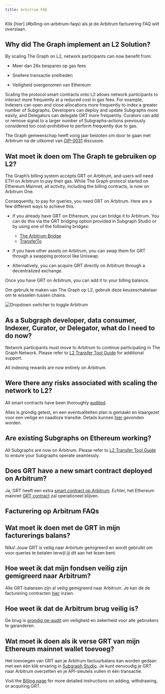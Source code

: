 ```yaml
---
title: Arbitrum FAQ
---
```


Klik [hier] (#billing-on-arbitrum-faqs) als je de Arbitrum facturering FAQ wilt overslaan.

## Why did The Graph implement an L2 Solution?

By scaling The Graph on L2, network participants can now benefit from:

- Meer dan 26x besparen op gas fees

- Snellere transactie snelheden

- Veiligheid overgenomen van Ethereum

Scaling the protocol smart contracts onto L2 allows network participants to interact more frequently at a reduced cost in gas fees. For example, Indexers can open and close allocations more frequently to index a greater number of Subgraphs. Developers can deploy and update Subgraphs more easily, and Delegators can delegate GRT more frequently. Curators can add or remove signal to a larger number of Subgraphs–actions previously considered too cost-prohibitive to perform frequently due to gas.

The Graph gemeenschap heeft vorig jaar besloten om door te gaan met Arbitrum na de uitkomst van [GIP-0031](https://forum.thegraph.com/t/gip-0031-arbitrum-grt-bridge/3305) discussie.

## Wat moet ik doen om The Graph te gebruiken op L2?

The Graph’s billing system accepts GRT on Arbitrum, and users will need ETH on Arbitrum to pay their gas. While The Graph protocol started on Ethereum Mainnet, all activity, including the billing contracts, is now on Arbitrum One.

Consequently, to pay for queries, you need GRT on Arbitrum. Here are a few different ways to achieve this:

- If you already have GRT on Ethereum, you can bridge it to Arbitrum. You can do this via the GRT bridging option provided in Subgraph Studio or by using one of the following bridges:

  - [The Arbitrum Bridge](https://bridge.arbitrum.io/?l2ChainId=42161)
  - [TransferTo](https://transferto.xyz/swap)

- If you have other assets on Arbitrum, you can swap them for GRT through a swapping protocol like Uniswap.

- Alternatively, you can acquire GRT directly on Arbitrum through a decentralized exchange.

Once you have GRT on Arbitrum, you can add it to your billing balance.

Om gebruik te maken van The Graph op L2, gebruik deze keuzeschakelaar om te wisselen tussen chains.

![Dropdown switcher to toggle Arbitrum](/img/arbitrum-screenshot-toggle.png)

## As a Subgraph developer, data consumer, Indexer, Curator, or Delegator, what do I need to do now?

Network participants must move to Arbitrum to continue participating in The Graph Network. Please refer to [L2 Transfer Tool Guide](/archived/arbitrum/l2-transfer-tools-guide/) for additional support.

All indexing rewards are now entirely on Arbitrum.

## Were there any risks associated with scaling the network to L2?

All smart contracts have been thoroughly [audited](https://github.com/graphprotocol/contracts/blob/main/packages/contracts/audits/OpenZeppelin/2022-07-graph-arbitrum-bridge-audit.pdf).

Alles is grondig getest, en een eventualiteiten plan is gemaakt en klaargezet voor een veilige en naadloze transitie. Details kunnen [hier](https://forum.thegraph.com/t/gip-0037-the-graph-arbitrum-deployment-with-linear-rewards-minted-in-l2/3551#risks-and-security-considerations-20) gevonden worden.

## Are existing Subgraphs on Ethereum working?

All Subgraphs are now on Arbitrum. Please refer to [L2 Transfer Tool Guide](/archived/arbitrum/l2-transfer-tools-guide/) to ensure your Subgraphs operate seamlessly.

## Does GRT have a new smart contract deployed on Arbitrum?

Ja, GRT heeft een extra [smart contract op Arbitrum](https://arbiscan.io/address/0x9623063377ad1b27544c965ccd7342f7ea7e88c7). Echter, het Ethereum mainnet [GRT contract](https://etherscan.io/token/0xc944e90c64b2c07662a292be6244bdf05cda44a7) zal operationeel blijven.

## Facturering op Arbitrum FAQs

## Wat moet ik doen met de GRT in mijn facturerings balans?

Niks! Jouw GRT is veilig naar Arbirtum gemigreerd en wordt gebruikt om voor queries te betalen terwijl jij dit aan het lezen bent.

## Hoe weet ik dat mijn fondsen veilig zijn gemigreerd naar Arbitrum?

Alle GRT-balansen zijn al veilig gemigreerd naar Arbitrum. Je kan de de facturering contracten [hier](https://arbiscan.io/address/0x1B07D3344188908Fb6DEcEac381f3eE63C48477a) inzien.

## Hoe weet ik dat de Arbitrum brug veilig is?

De brug is [grondig ge-audit](https://code4rena.com/contests/2022-10-the-graph-l2-bridge-contest) om veiligheid en zekerheid voor alle gebruikers te garanderen.

## Wat moet ik doen als ik verse GRT van mijn Ethereum mainnet wallet toevoeg?

Het toevoegen van GRT aan je Arbitrum factuurbalans kan worden gedaan met een èèn klik ervaring in [Subgraph Studio](https://thegraph.com/studio/). Je kunt eenvoudig je GRT naar Arbitrum overzetten en je API-sleutels vullen in één transactie.

Visit the [Billing page](/subgraphs/billing/) for more detailed instructions on adding, withdrawing, or acquiring GRT.
